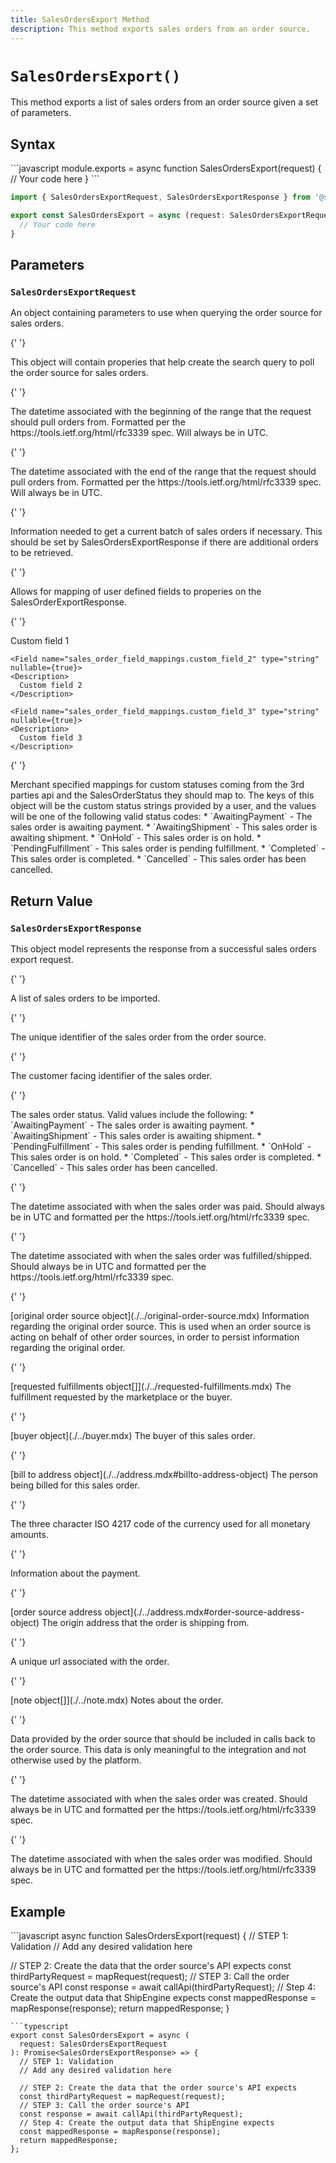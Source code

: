 ```yaml
---
title: SalesOrdersExport Method
description: This method exports sales orders from an order source.
---
```


# `SalesOrdersExport()`

This method exports a list of sales orders from an order source given a set of parameters.

## Syntax

<CodeWrapper>
```javascript
module.exports = async function SalesOrdersExport(request) {
  // Your code here
}
```

```typescript
import { SalesOrdersExportRequest, SalesOrdersExportResponse } from '@shipengine/connect-order-source-api'

export const SalesOrdersExport = async (request: SalesOrdersExportRequest): Promise<SalesOrdersExportResponse> => {
  // Your code here
}
```

</CodeWrapper>

## Parameters

### `SalesOrdersExportRequest`

An object containing parameters to use when querying the order source for sales orders.

<Reference>

{' '}

<Field name="criteria" type="object" nullable={true}>
  <Description>
    This object will contain properies that help create the search query to poll the order source for sales orders.
  </Description>
</Field>

{' '}

<Field name="criteria.from_date_time" type="string" nullable={true}>
  <Description>
    The datetime associated with the beginning of the range that the request should pull orders from. Formatted per the
    https://tools.ietf.org/html/rfc3339 spec. Will always be in UTC.
  </Description>
</Field>

{' '}

<Field name="criteria.to_date_time" type="string" nullable={true}>
  <Description>
    The datetime associated with the end of the range that the request should pull orders from. Formatted per the
    https://tools.ietf.org/html/rfc3339 spec. Will always be in UTC.
  </Description>
</Field>

{' '}

<Field name="cursor" type="string" nullable={true}>
  <Description>
    Information needed to get a current batch of sales orders if necessary. This should be set by
    SalesOrdersExportResponse if there are additional orders to be retrieved.
  </Description>
</Field>

{' '}

<Field name="sales_order_field_mappings" type="object" nullable={true}>
  <Description>Allows for mapping of user defined fields to properies on the SalesOrderExportResponse.</Description>
</Field>

{' '}

<Field name="sales_order_field_mappings.custom_field_1" type="string" nullable={true}>
  <Description>Custom field 1</Description>
</Field>

    <Field name="sales_order_field_mappings.custom_field_2" type="string" nullable={true}>
    <Description>
      Custom field 2
    </Description>

  </Field>

    <Field name="sales_order_field_mappings.custom_field_3" type="string" nullable={true}>
    <Description>
      Custom field 3
    </Description>

  </Field>

{' '}

<Field name="sales_order_status_mappings" type="object" nullable={true}>
  <Description>
    Merchant specified mappings for custom statuses coming from the 3rd parties api and the SalesOrderStatus they should
    map to. The keys of this object will be the custom status strings provided by a user, and the values will be one of
    the following valid status codes: * `AwaitingPayment` - The sales order is awaiting payment. * `AwaitingShipment` -
    This sales order is awaiting shipment. * `OnHold` - This sales order is on hold. * `PendingFulfillment` - This sales
    order is pending fulfillment. * `Completed` - This sales order is completed. * `Cancelled` - This sales order has
    been cancelled.
  </Description>
</Field>

</Reference>

## Return Value

### `SalesOrdersExportResponse`

This object model represents the response from a successful sales orders export request.

<Reference>

{' '}

<Field name="sales_orders" type="object[]" required={true}>
  <Description>A list of sales orders to be imported.</Description>
</Field>

{' '}

<Field name="sales_orders[].order_id" type="string" required={true}>
  <Description>The unique identifier of the sales order from the order source.</Description>
</Field>

{' '}

<Field name="sales_orders[].order_number" type="string" required={false}>
  <Description>The customer facing identifier of the sales order.</Description>
</Field>

{' '}

<Field name="sales_orders[].status" type="string" required={true}>
  <Description>
    The sales order status. Valid values include the following: * `AwaitingPayment` - The sales order is awaiting
    payment. * `AwaitingShipment` - This sales order is awaiting shipment. * `PendingFulfillment` - This sales order is
    pending fulfillment. * `OnHold` - This sales order is on hold. * `Completed` - This sales order is completed. *
    `Cancelled` - This sales order has been cancelled.
  </Description>
</Field>

{' '}

<Field name="sales_orders[].paid_date" type="string" required={false}>
  <Description>
    The datetime associated with when the sales order was paid. Should always be in UTC and formatted per the
    https://tools.ietf.org/html/rfc3339 spec.
  </Description>
</Field>

{' '}

<Field name="sales_orders[].fulfilled_date" type="string" required={false}>
  <Description>
    The datetime associated with when the sales order was fulfilled/shipped. Should always be in UTC and formatted per
    the https://tools.ietf.org/html/rfc3339 spec.
  </Description>
</Field>

{' '}

<Field name="sales_orders[].original_order_source" required={false}>
  <Type>[original order source object](./../original-order-source.mdx)</Type>
  <Description>
    Information regarding the original order source. This is used when an order source is acting on behalf of other
    order sources, in order to persist information regarding the original order.
  </Description>
</Field>

{' '}

<Field name="sales_orders[].requested_fulfillments" required={false}>
  <Type>[requested fulfillments object[]](./../requested-fulfillments.mdx)</Type>
  <Description>The fulfillment requested by the marketplace or the buyer.</Description>
</Field>

{' '}

<Field name="sales_orders[].buyer" required={false}>
  <Type>[buyer object](./../buyer.mdx)</Type>
  <Description>The buyer of this sales order.</Description>
</Field>

{' '}

<Field name="sales_orders[].bill_to" required={false}>
  <Type>[bill to address object](./../address.mdx#billto-address-object)</Type>
  <Description>The person being billed for this sales order.</Description>
</Field>

{' '}

<Field name="sales_orders[].currency" type="string" required={false}>
  <Description>The three character ISO 4217 code of the currency used for all monetary amounts.</Description>
</Field>

{' '}

<Field name="sales_orders[].payment" type="object" required={false}>
  <Description>Information about the payment.</Description>
</Field>

{' '}

<Field name="sales_orders[].ship_from" required={false}>
  <Type>[order source address object](./../address.mdx#order-source-address-object)</Type>
  <Description>The origin address that the order is shipping from.</Description>
</Field>

{' '}

<Field name="sales_orders[].order_url" type="string" required={false}>
  <Description>A unique url associated with the order.</Description>
</Field>

{' '}

<Field name="sales_orders[].notes" required={false}>
  <Type>[note object[]](./../note.mdx)</Type>
  <Description>Notes about the order.</Description>
</Field>

{' '}

<Field name="sales_orders[].integration_context" type="string" required={false}>
  <Description>
    Data provided by the order source that should be included in calls back to the order source. This data is only
    meaningful to the integration and not otherwise used by the platform.
  </Description>
</Field>

{' '}

<Field name="sales_orders[].created_date_time" type="string" required={false}>
  <Description>
    The datetime associated with when the sales order was created. Should always be in UTC and formatted per the
    https://tools.ietf.org/html/rfc3339 spec.
  </Description>
</Field>

{' '}

<Field name="sales_orders[].modified_date_time" type="string" required={false}>
  <Description>
    The datetime associated with when the sales order was modified. Should always be in UTC and formatted per the
    https://tools.ietf.org/html/rfc3339 spec.
  </Description>
</Field>

</Reference>

## Example

<CodeWrapper>
```javascript
async function SalesOrdersExport(request) {
  // STEP 1: Validation
  // Add any desired validation here

// STEP 2: Create the data that the order source's API expects
const thirdPartyRequest = mapRequest(request);
// STEP 3: Call the order source's API
const response = await callApi(thirdPartyRequest);
// Step 4: Create the output data that ShipEngine expects
const mappedResponse = mapResponse(response);
return mappedResponse;
}

````
```typescript
export const SalesOrdersExport = async (
  request: SalesOrdersExportRequest
): Promise<SalesOrdersExportResponse> => {
  // STEP 1: Validation
  // Add any desired validation here

  // STEP 2: Create the data that the order source's API expects
  const thirdPartyRequest = mapRequest(request);
  // STEP 3: Call the order source's API
  const response = await callApi(thirdPartyRequest);
  // Step 4: Create the output data that ShipEngine expects
  const mappedResponse = mapResponse(response);
  return mappedResponse;
};
````

</CodeWrapper>
